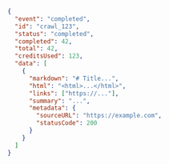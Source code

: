 ```json
{
  "event": "completed",
  "id": "crawl_123",
  "status": "completed",
  "completed": 42,
  "total": 42,
  "creditsUsed": 123,
  "data": [
    {
      "markdown": "# Title...",
      "html": "<html>...</html>",
      "links": ["https://..."],
      "summary": "...",
      "metadata": {
        "sourceURL": "https://example.com",
        "statusCode": 200
      }
    }
  ]
}
```
